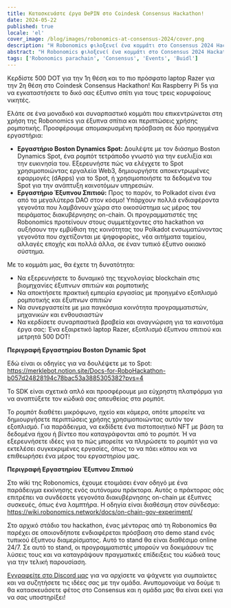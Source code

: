 ```yaml
---
title: Κατασκευάστε έργα DePIN στο Coindesk Consensus Hackathon!
date: 2024-05-22
published: true
locale: 'el'
cover_image: /blog/images/robonomics-at-consensus-2024/cover.png
description: "Η Robonomics φιλοξενεί ένα κομμάτι στο Consensus 2024 Hackathon, προκαλώντας τους συμμετέχοντες να κατασκευάσουν χρήσιμα έργα DePIN. Οι συμμετέχοντες θα έχουν απομακρυσμένη πρόσβαση σε εργαστήρια ρομποτικής και έξυπνων σπιτιών και μπορούν να προσθέσουν τα αγαπημένα τους εργαλεία Web3 για τη δημιουργία υποδομής για τον πραγματικό κόσμο."
abstract: "Η Robonomics φιλοξενεί ένα κομμάτι στο Consensus 2024 Hackathon δίνοντας στους συμμετέχοντες πρόσβαση σε έργα με έξυπνα σπίτια και εξοπλισμό ρομποτικής"
tags: ['Robonomics parachain', 'Consensus', 'Events', 'Buidl']
---
```


Κερδίστε 500 DOT για την 1η θέση και το πιο πρόσφατο laptop Razer για την 2η θέση στο Coindesk Consensus Hackathon! Και Raspberry Pi 5s για να εγκαταστήσετε το δικό σας έξυπνο σπίτι για τους τρεις κορυφαίους νικητές.

Ελάτε σε ένα μοναδικό και συναρπαστικό κομμάτι που επικεντρώνεται στη χρήση της Robonomics για έξυπνα σπίτια και περιπτώσεις χρήσης ρομποτικής. Προσφέρουμε απομακρυσμένη πρόσβαση σε δύο προηγμένα εργαστήρια:

- **Εργαστήριο Boston Dynamics Spot:** Δουλέψτε με τον διάσημο Boston Dynamics Spot, ένα ρομπότ τετράποδο γνωστό για την ευελιξία και την ευκινησία του. Εξερευνήστε πώς να ελέγχετε το Spot χρησιμοποιώντας εργαλεία Web3, δημιουργήστε αποκεντρωμένες εφαρμογές (dApps) για το Spot, ή χρησιμοποιήστε τα δεδομένα του Spot για την ανάπτυξη καινοτόμων υπηρεσιών.
- **Εργαστήριο Έξυπνου Σπιτιού:** Προς το παρόν, το Polkadot είναι ένα από τα μεγαλύτερα DAO στον κόσμο! Υπάρχουν πολλά ενδιαφέροντα γεγονότα που λαμβάνουν χώρα στο οικοσύστημα ως μέρος του πειράματος διακυβέρνησης on-chain. Οι προγραμματιστές της Robonomics προτείνουν στους συμμετέχοντες στο hackathon να αυξήσουν την εμβύθιση της κοινότητας του Polkadot ενσωματώνοντας γεγονότα που σχετίζονται με ψηφοφορίες, νέα αιτήματα ταμείου, αλλαγές εποχής και πολλά άλλα, σε έναν τυπικό έξυπνο οικιακό σύστημα.

Με το κομμάτι μας, θα έχετε τη δυνατότητα:

- Να εξερευνήσετε το δυναμικό της τεχνολογίας blockchain στις βιομηχανίες έξυπνων σπιτιών και ρομποτικής
- Να αποκτήσετε πρακτική εμπειρία εργασίας με προηγμένο εξοπλισμό ρομποτικής και έξυπνων σπιτιών
- Να συνεργαστείτε με μια παγκόσμια κοινότητα προγραμματιστών, μηχανικών και ενθουσιαστών
- Να κερδίσετε συναρπαστικά βραβεία και αναγνώριση για τα καινοτόμα έργα σας: Ένα εξαιρετικό laptop Razer, εξοπλισμό έξυπνου σπιτιού και μετρητά 500 DOT!

**Περιγραφή Εργαστηρίου Boston Dynamic Spot**

Εδώ είναι οι οδηγίες για να δουλέψετε με το Spot: https://merklebot.notion.site/Docs-for-RoboHackathon-b057d24828194c78bac53a3885305382?pvs=4

Το SDK είναι σχετικά απλό και προσφέρουμε μια εύχρηστη πλατφόρμα για να αναπτύξετε τον κώδικά σας απευθείας στα ρομπότ.

Το ρομπότ διαθέτει μικρόφωνο, ηχείο και κάμερα, οπότε μπορείτε να δημιουργήσετε περιπτώσεις χρήσης χρησιμοποιώντας αυτόν τον εξοπλισμό. Για παράδειγμα, να εκδίδετε ένα πιστοποιητικό NFT με βάση τα δεδομένα ήχου ή βίντεο που καταγράφονται από το ρομπότ. Ή να εξερευνήσετε ιδέες για το πώς μπορείτε να πληρώσετε το ρομπότ για να εκτελέσει συγκεκριμένες εργασίες, όπως το να πάει κάπου και να επιθεωρήσει ένα μέρος του εργαστηρίου μας.

**Περιγραφή Εργαστηρίου Έξυπνου Σπιτιού**

Στο wiki της Robonomics, έχουμε ετοιμάσει έναν οδηγό με ένα παράδειγμα εκκίνησης ενός αυτόνομου πράκτορα. Αυτός ο πράκτορας σάς επιτρέπει να συνδέσετε γεγονότα διακυβέρνησης on-chain με έξυπνες συσκευές, όπως ένα λαμπτήρα. Η οδηγία είναι διαθέσιμη στον σύνδεσμο: https://wiki.robonomics.network/docs/on-chain-gov-experiment/

Στο αρχικό στάδιο του hackathon, ένας μέντορας από τη Robonomics θα παρέχει σε οποιονδήποτε ενδιαφέρεται πρόσβαση στο demo stand ενός τυπικού έξυπνου διαμερίσματος. Αυτό το stand θα είναι διαθέσιμο online 24/7. Σε αυτό το stand, οι προγραμματιστές μπορούν να δοκιμάσουν τις λύσεις τους και να καταγράψουν πραγματικές επίδειξεις του κώδικά τους για την τελική παρουσίαση.

[Εγγραφείτε στο Discord μας](https://discord.gg/k9G2WQWcmj) για να αρχίσετε να ψάχνετε για συμπαίκτες και να συζητήσετε τις ιδέες σας με την ομάδα. Ανυπομονούμε να δούμε τι θα κατασκευάσετε φέτος στο Consensus και η ομάδα μας θα είναι εκεί για να σας υποστηρίξει!